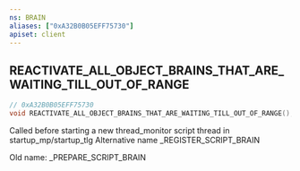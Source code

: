 ```yaml
---
ns: BRAIN
aliases: ["0xA32B0B05EFF75730"]
apiset: client
---
```

## REACTIVATE_ALL_OBJECT_BRAINS_THAT_ARE_WAITING_TILL_OUT_OF_RANGE

```c
// 0xA32B0B05EFF75730
void REACTIVATE_ALL_OBJECT_BRAINS_THAT_ARE_WAITING_TILL_OUT_OF_RANGE();
```

Called before starting a new thread_monitor script thread in startup_mp/startup_tlg
Alternative name _REGISTER_SCRIPT_BRAIN

Old name: _PREPARE_SCRIPT_BRAIN